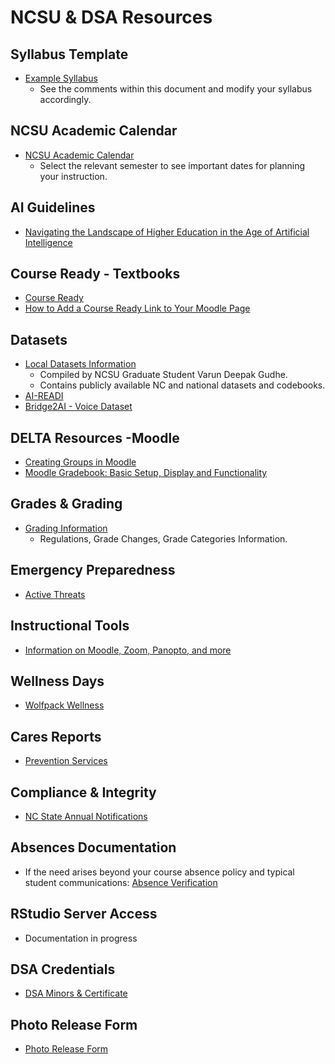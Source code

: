 # NCSU & DSA Resources

## Syllabus Template

 - [Example Syllabus](https://docs.google.com/document/d/12w-byO3kEmP4ofI8GIuDAbXkEOA3hwqVGXz3qRbX-l4/edit?usp=sharing)
    - See the comments within this document and modify your syllabus accordingly.
    
## NCSU Academic Calendar

 - [NCSU Academic Calendar](https://studentservices.ncsu.edu/calendars/academic/)
    - Select the relevant semester to see important dates for planning your instruction.
    
## AI Guidelines

 - [Navigating the Landscape of Higher Education in the Age of Artificial Intelligence](https://provost.ncsu.edu/ofe/navigating-the-landscape-of-higher-education-in-the-age-of-artificial-intelligence/)

## Course Ready - Textbooks

 - [Course Ready](https://shop.ncsu.edu/course-ready)
 - [How to Add a Course Ready Link to Your Moodle Page](https://ncsu.service-now.com/delta?id=kb_article_ml&sysparm_article=KB0022447)

## Datasets

 - [Local Datasets Information](https://github.com/varundeepakgudhe/Data_Science_Academy) 
    - Compiled by NCSU Graduate Student Varun Deepak Gudhe.
    - Contains publicly available NC and national datasets and codebooks.
    
 - [AI-READI](https://newsroom.uw.edu/news-releases/flagship-ai-ready-dataset-released-in-type-2-diabetes-study)
 - [Bridge2AI - Voice Dataset](https://healthdatanexus.ai/content/b2ai-voice/1.0/)
    
## DELTA Resources -Moodle

 - [Creating Groups in Moodle](https://ncsu.service-now.com/kb_view.do?sysparm_article=KB0020552)
 - [Moodle Gradebook: Basic Setup, Display and Functionality](https://teaching-resources.delta.ncsu.edu/moodle-gradebook/#moodle)

## Grades & Grading

 - [Grading Information](https://registrar.ncsu.edu/facultygradinginfo/)
    - Regulations, Grade Changes, Grade Categories Information.

## Emergency Preparedness

 - [Active Threats](https://docs.google.com/document/d/1mIo_5NfuIwv8UYRubB7fdnDF1jShu14y3uZkY0gjX1Q/edit?usp=sharing)

## Instructional Tools

 - [Information on Moodle, Zoom, Panopto, and more](https://delta.ncsu.edu/learning-technology/instructional-tools/)
 
## Wellness Days

 - [Wolfpack Wellness](https://wellness.ncsu.edu/wellness-day/)

## Cares Reports

 - [Prevention Services](https://prevention.dasa.ncsu.edu/nc-state-cares/about/)

## Compliance & Integrity

 - [NC State Annual Notifications](https://compliance.ncsu.edu/annual-notices/?utm_source=newsletter&utm_medium=email&utm_campaign=annual-campus-notifications)

## Absences Documentation

 - If the need arises beyond your course absence policy and typical student communications: [Absence Verification](https://dasa.ncsu.edu/support-and-advocacy/find-help/absence-notification/)

## RStudio Server Access

 - Documentation in progress

## DSA Credentials

 - [DSA Minors & Certificate](https://datascienceacademy.ncsu.edu/courses/dsa-minors-and-certificates/)
 
## Photo Release Form

 - [Photo Release Form](https://brand.ncsu.edu/assets/photo-release-form.pdf)

